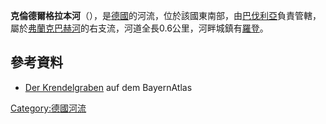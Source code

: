 {{Onesource|time=2020-12-09T08:29:34+00:00}}
{{Coord|49.902216|N|9.622451|E|display=title}}

'''克倫德爾格拉本河'''（{{lang-de|Krendelgraben}}），是[[德國|德國]]的河流，位於該國東南部，由[[巴伐利亞|巴伐利亞]]負責管轄，屬於[[弗蘭克巴赫河|弗蘭克巴赫河]]的右支流，河道全長0.6公里，河畔城鎮有[[羅登|羅登]]。

==參考資料==
* [http://geoportal.bayern.de/bayernatlas/default?lon=4328579.0&lat=5531961.0&zoom=12&base=951 Der Krendelgraben] auf dem BayernAtlas

{{Germany-geo-stub}}
[[Category:德國河流|Category:德國河流]]